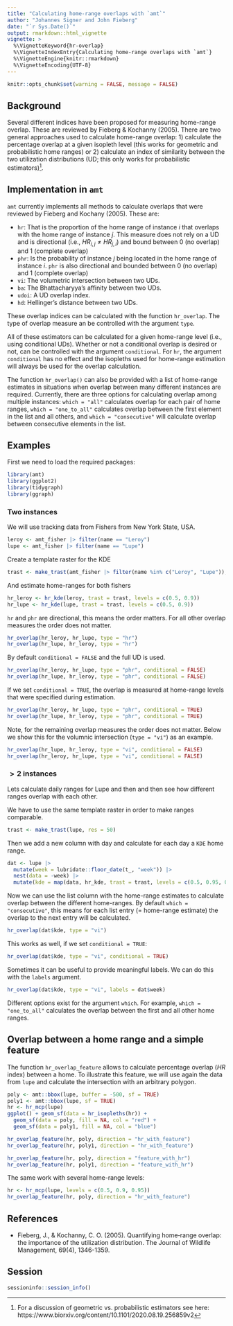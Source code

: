 ```yaml
---
title: "Calculating home-range overlaps with `amt`"
author: "Johannes Signer and John Fieberg"
date: "`r Sys.Date()`"
output: rmarkdown::html_vignette
vignette: >
  %\VignetteKeyword{hr-overlap}
  %\VignetteIndexEntry{Calculating home-range overlaps with `amt`}
  %\VignetteEngine{knitr::rmarkdown}
  %\VignetteEncoding{UTF-8}
---
```


```r
knitr::opts_chunk$set(warning = FALSE, message = FALSE)
```

## Background

Several different indices have been proposed for measuring home-range overlap. These are reviewed
by Fieberg & Kochanny
(2005).
There are two general approaches used to calculate home-range overlap: 1) calculate the percentage overlap at a given isopleth level (this works for geometric and probabilistic home ranges) or 2) calculate an index of
similarity between the two utilization distributions (UD; this only works for
probabilistic estimators)^[For a discussion of geometric vs. probabilistic estimators see here: https://www.biorxiv.org/content/10.1101/2020.08.19.256859v2].

## Implementation in `amt`

`amt` currently implements all methods to calculate overlaps that were reviewed by Fieberg and Kochany (2005). These are: 

- `hr`: That is the proportion of the home range of instance $i$ that overlaps with the home range of instance $j$. This measure does not rely on a UD and is directional (i.e., $HR_{i,j} \ne HR_{j,i}$) and bound between 0 (no overlap) and 1 (complete overlap)
- `phr`: Is the probability of instance $j$ being located in the home range of instance $i$. `phr` is also directional and bounded between 0 (no overlap) and 1 (complete overlap)
- `vi`: The volumetric intersection between two UDs.
- `ba`: The Bhattacharyya's affinity between two UDs. 
- `udoi`: A UD overlap index. 
- `hd`: Hellinger's distance between two UDs. 

These overlap indices can be calculated with the function `hr_overlap`. The type of overlap measure an be controlled with the argument `type`. 

All of these estimators can be calculated for a given home-range level (i.e., using conditional UDs). Whether or not a conditional overlap is desired or not, can be controlled with the argument `conditional`. For `hr`, the argument `conditional` has no effect and the isopleths used for home-range estimation will always be used for the overlap calculation. 

The function `hr_overlap()` can also be provided with a list of home-range estimates in situations when overlap between many different instances are required. Currently, there are three options for calculating overlap among multiple instances: `which = "all"` calculates overlap for each pair of home ranges, `which = "one_to_all"` calculates overlap between the first element in the list and all others, and `which = "consecutive"` will calculate overlap between consecutive elements in the list. 


## Examples

First we need to load the required packages: 

```r
library(amt)
library(ggplot2)
library(tidygraph)
library(ggraph)
```

### Two instances

We will use tracking data from Fishers from New York State, USA. 

```r
leroy <- amt_fisher |> filter(name == "Leroy")
lupe <- amt_fisher |> filter(name == "Lupe")
```

Create a template raster for the KDE

```r
trast <- make_trast(amt_fisher |> filter(name %in% c("Leroy", "Lupe")), res = 50)
```

And estimate home-ranges for both fishers

```r
hr_leroy <- hr_kde(leroy, trast = trast, levels = c(0.5, 0.9))
hr_lupe <- hr_kde(lupe, trast = trast, levels = c(0.5, 0.9))
```

`hr` and `phr` are directional, this means the order matters. For all other overlap measures the order does not matter. 

```r
hr_overlap(hr_leroy, hr_lupe, type = "hr") 
hr_overlap(hr_lupe, hr_leroy, type = "hr")
```

By default `conditional = FALSE` and the full UD is used.

```r
hr_overlap(hr_leroy, hr_lupe, type = "phr", conditional = FALSE) 
hr_overlap(hr_lupe, hr_leroy, type = "phr", conditional = FALSE)
```

If we set `conditional = TRUE`, the overlap is measured at home-range levels that were specified during estimation. 

```r
hr_overlap(hr_leroy, hr_lupe, type = "phr", conditional = TRUE) 
hr_overlap(hr_lupe, hr_leroy, type = "phr", conditional = TRUE)
```

Note, for the remaining overlap measures the order does not matter. Below
we show this for the volumnic intersection (`type = "vi"`) as an example. 

```r
hr_overlap(hr_lupe, hr_leroy, type = "vi", conditional = FALSE)
hr_overlap(hr_leroy, hr_lupe, type = "vi", conditional = FALSE)
```

### $> 2$ instances

Lets calculate daily ranges for Lupe and then and then see how different
ranges overlap with each other.

We have to use the same template raster in order to make ranges comparable. 

```r
trast <- make_trast(lupe, res = 50)
```

Then we add a new column with day and calculate for each day a `KDE` home range. 

```r
dat <- lupe |> 
  mutate(week = lubridate::floor_date(t_, "week")) |> 
  nest(data = -week) |> 
  mutate(kde = map(data, hr_kde, trast = trast, levels = c(0.5, 0.95, 0.99)))
```
  
Now we can use the list column with the home-range estimates to calculate
overlap between the different home-ranges. By default `which = "consecutive"`, this means for each list entry (= home-range estimate) the overlap to the next entry will be calculated.

```r
hr_overlap(dat$kde, type = "vi")
```

This works as well, if we set `conditional = TRUE`:

```r
hr_overlap(dat$kde, type = "vi", conditional = TRUE)
```

Sometimes it can be useful to provide meaningful labels. We can do this with
the `labels` argument.

```r
hr_overlap(dat$kde, type = "vi", labels = dat$week)
```

Different options exist for the argument `which`. For example, `which = "one_to_all"` calculates the overlap between the first and all other home ranges. 

<!--
Finally, we can calculate the overlap between all elements inside a list (use
`which = "all"` for this). We will use the `puechcir` from the `adehabitatLT` package to illustrate this. 


```r
data("puechabon", package = "adehabitatLT")
dat <- puechabonsp$relocs |> as.data.frame() |> 
  make_track(X, Y, id = Name)
trast <- make_trast(dat, res = 50)
dat1 <- dat |> nest(data = -id) |> 
  mutate(kde = map(data, ~ hr_kde(., trast = trast, level = c(0.5, 0.9, 0.99))))
```

Now we can calculate the overlaps between animals: 

```r
ov2 <- hr_overlap(dat1$kde, type = "hr", labels = dat1$id, which = "all", 
                  conditional = TRUE) |> 
  filter(overlap > 0)
graph <- as_tbl_graph(ov2) |> 
  mutate(Popularity = centrality_degree(mode = 'in')) 

ggraph(graph, layout = 'stress') + 
  #geom_edge_fan(aes(col = overlap), show.legend = TRUE, arrow = arrow()) + 
  geom_edge_arc(aes(col = overlap), arrow = arrow(length = unit(4, 'mm'), type = "closed"), 
                start_cap = circle(3, 'mm'),
                end_cap = circle(3, 'mm')) + 
  geom_node_point(size = 4) + 
  geom_node_label(aes(label = name), repel = TRUE, alpha = 0.7) +
  facet_edges(~ levels, ncol = 2) + 
  theme_light() +
  scale_edge_color_gradient(low = "blue", high = "red")
```
-->
  
## Overlap between a home range and a simple feature

The function `hr_overlap_feature` allows to calculate percentage overlap ($HR$ index) between a home. To illustrate this feature, we will use again the data from `lupe` and calculate the intersection with an arbitrary polygon. 

```r
poly <- amt::bbox(lupe, buffer = -500, sf = TRUE)
poly1 <- amt::bbox(lupe, sf = TRUE)
hr <- hr_mcp(lupe)
ggplot() + geom_sf(data = hr_isopleths(hr)) + 
  geom_sf(data = poly, fill = NA, col = "red") +
  geom_sf(data = poly1, fill = NA, col = "blue")
```
```r
hr_overlap_feature(hr, poly, direction = "hr_with_feature")
hr_overlap_feature(hr, poly1, direction = "hr_with_feature")

hr_overlap_feature(hr, poly, direction = "feature_with_hr")
hr_overlap_feature(hr, poly1, direction = "feature_with_hr")
```

The same work with several home-range levels:

```r
hr <- hr_mcp(lupe, levels = c(0.5, 0.9, 0.95))
hr_overlap_feature(hr, poly, direction = "hr_with_feature")
```


## References
- Fieberg, J., & Kochanny, C. O. (2005). Quantifying home‐range overlap: the importance of the utilization distribution. The Journal of Wildlife Management, 69(4), 1346-1359.


## Session
```r
sessioninfo::session_info()
```